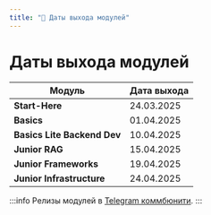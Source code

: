 ```yaml
---
title: "📅 Даты выхода модулей"
---
```


# Даты выхода модулей

| Модуль | Дата выхода |
|--------|-------------|
| **Start-Here** | 24.03.2025 |
| **Basics** | 01.04.2025 |
| **Basics Lite Backend Dev** | 10.04.2025 |
| **Junior RAG** | 15.04.2025 |
| **Junior Frameworks** | 19.04.2025 |
| **Junior Infrastructure** | 24.04.2025 |

:::info
Релизы модулей в [Telegram коммбюнити](https://t.me/learnagents).
:::





